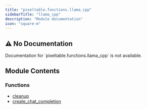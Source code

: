 ```yaml
---
title: "pixeltable.functions.llama_cpp"
sidebarTitle: "llama_cpp"
description: "Module documentation"
icon: "square-m"
---
```


## ⚠️ No Documentation

<Warning>
Documentation for `pixeltable.functions.llama_cpp` is not available.
</Warning>

## Module Contents

### Functions

- [cleanup](./cleanup)
- [create_chat_completion](./create_chat_completion)

